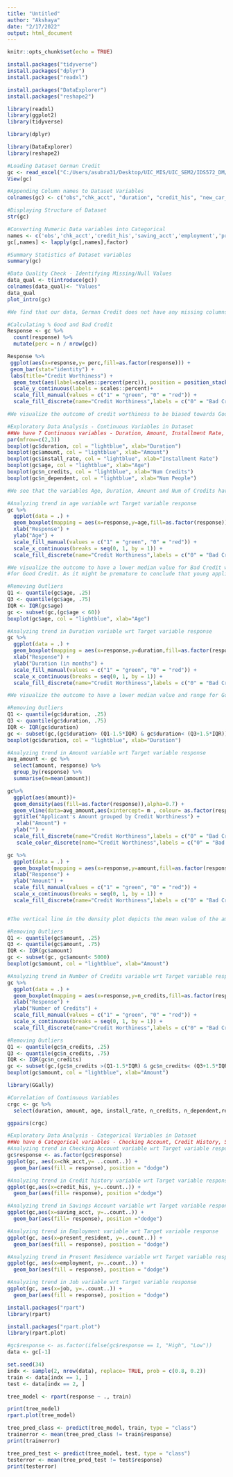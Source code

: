 ---
title: "Untitled"
author: "Akshaya"
date: "2/17/2022"
output: html_document
---

```{r setup, include=FALSE}
knitr::opts_chunk$set(echo = TRUE)
```

```{r}
install.packages("tidyverse")
install.packages("dplyr")
install.packages("readxl")
```

```{r}
install.packages("DataExplorer")
install.packages("reshape2")
```

```{r}

library(readxl)
library(ggplot2)
library(tidyverse)
```
```{r}
library(dplyr)
```

```{r}
library(DataExplorer)
library(reshape2)
```

```{r}
#Loading Dataset German Credit 
gc <- read_excel("C:/Users/asubra31/Desktop/UIC_MIS/UIC_SEM2/IDS572_DM/Assignment 2/German Credit.xls")
View(gc)
```

```{r}
#Appending Column names to Dataset Variables
colnames(gc) <- c("obs","chk_acct", "duration", "credit_his", "new_car_purpose", "used_car_purpose","furniture_purpose","radio/tv_purpose","education_purpose","retraining_purpose","amount","saving_acct","employment","install_rate","male_div","male_single","male_mar_wid","co_appl","guarantor","present_resident","real_estate","prop_unkn_none","age", "other_install", "rent","own_res", "n_credits", "job", "n_dependent", "telephone", "foreign", "response")
```

```{r}
#Displaying Structure of Dataset
str(gc)
```

```{r}
#Converting Numeric Data variables into Categorical
names <- c('obs','chk_acct','credit_his','saving_acct','employment','present_resident','job')
gc[,names] <- lapply(gc[,names],factor)
```


```{r}
#Summary Statistics of Dataset variables 
summary(gc)
```

```{r}
#Data Quality Check - Identifying Missing/Null Values
data_qual <- t(introduce(gc))
colnames(data_qual)<- "Values"
data_qual
plot_intro(gc)

#We find that our data, German Credit does not have any missing columns or observations. 
```

```{r}
#Calculating % Good and Bad Credit
Response <- gc %>% 
  count(response) %>% 
  mutate(perc = n / nrow(gc)) 

Response %>%
 ggplot(aes(x=response,y= perc,fill=as.factor(response))) +
 geom_bar(stat="identity") +
 labs(title="Credit Worthiness") +
  geom_text(aes(label=scales::percent(perc)), position = position_stack(vjust = 1.01))+
  scale_y_continuous(labels = scales::percent)+
  scale_fill_manual(values = c("1" = "green", "0" = "red")) +
  scale_fill_discrete(name="Credit Worthiness",labels = c("0" = "Bad Credit/0", "1" = "Good Credit/1"))

#We visualize the outcome of credit worthiness to be biased towards Good Credit. About 70% of applicants have a Good Credit and 30% out of the 1000 applicants have Bad Credit. Therefore, we can say that the classes are unbalanced. 
```

```{r}
#Exploratory Data Analysis - Continuous Variables in Dataset 
##We have 7 Continuous variables - Duration, Amount, Installment Rate, Present Resident, Age, Number of Credits and Number of Dependents
par(mfrow=c(2,3))
boxplot(gc$duration, col = "lightblue", xlab="Duration")
boxplot(gc$amount, col = "lightblue", xlab="Amount")
boxplot(gc$install_rate, col = "lightblue", xlab="Installment Rate")
boxplot(gc$age, col = "lightblue", xlab="Age")
boxplot(gc$n_credits, col = "lightblue", xlab="Num Credits")
boxplot(gc$n_dependent, col = "lightblue", xlab="Num People")

#We see that the variables Age, Duration, Amount and Num of Credits have outliers. Therefore, we will analyze these variables further with respect to the target variable response
```

```{r}
#Analyzing trend in age variable wrt Target variable response
gc %>%
  ggplot(data = .) + 
  geom_boxplot(mapping = aes(x=response,y=age,fill=as.factor(response)), outlier.color="red") +       ggtitle("Applicant's Age grouped by Credit Worthiness") +
  xlab("Response") + 
  ylab("Age") +
  scale_fill_manual(values = c("1" = "green", "0" = "red")) +
  scale_x_continuous(breaks = seq(0, 1, by = 1)) +
  scale_fill_discrete(name="Credit Worthiness",labels = c("0" = "Bad Credit/0", "1" = "Good Credit/1"))

#We visualize the outcome to have a lower median value for Bad Credit when compared to median value 
#for Good Credit. As it might be premature to conclude that young applicants tend to have bad credit, we can safely say that it tends to be riskier. 

```
```{r}
#Removing Outliers 
Q1 <- quantile(gc$age, .25)
Q3 <- quantile(gc$age, .75)
IQR <- IQR(gc$age)
gc <- subset(gc,(gc$age < 60))
boxplot(gc$age, col = "lightblue", xlab="Age")
```


```{r}
#Analyzing trend in Duration variable wrt Target variable response
gc %>%
  ggplot(data = .) + 
  geom_boxplot(mapping = aes(x=response,y=duration,fill=as.factor(response)), outlier.color="red") +       ggtitle("Applicant's Duration (in months) grouped by Credit Worthiness") +
  xlab("Response") + 
  ylab("Duration (in months") +
  scale_fill_manual(values = c("1" = "green", "0" = "red")) +
  scale_x_continuous(breaks = seq(0, 1, by = 1)) +
  scale_fill_discrete(name="Credit Worthiness",labels = c("0" = "Bad Credit/0", "1" = "Good Credit/1"))

#We visualize the outcome to have a lower median value and range for Good Credit when compared to median value for Bad Credit.
```
```{r}
#Removing Outliers
Q1 <- quantile(gc$duration, .25)
Q3 <- quantile(gc$duration, .75)
IQR <- IQR(gc$duration)
gc <- subset(gc,(gc$duration> (Q1-1.5*IQR) & gc$duration< (Q3+1.5*IQR)))
boxplot(gc$duration, col = "lightblue", xlab="Duration")
```


```{r}
#Analyzing trend in Amount variable wrt Target variable response
avg_amount <- gc %>%
  select(amount, response) %>%
  group_by(response) %>%
  summarise(m=mean(amount))

gc%>% 
  ggplot(aes(amount))+
  geom_density(aes(fill=as.factor(response)),alpha=0.7) + 
  geom_vline(data=avg_amount,aes(xintercept= m , colour= as.factor(response)), lty = 4 ,size=2)+
  ggtitle("Applicant's Amount grouped by Credit Worthiness") +
   xlab("Amount") + 
  ylab("") +
  scale_fill_discrete(name="Credit Worthiness",labels = c("0" = "Bad Credit/0", "1" = "Good Credit/1")) +
   scale_color_discrete(name="Credit Worthiness",labels = c("0" = "Bad Credit/0", "1" = "Good Credit/1"))

gc %>%
  ggplot(data = .) + 
  geom_boxplot(mapping = aes(x=response,y=amount,fill=as.factor(response)), outlier.color="red") +       ggtitle("Applicant's Amount grouped by Credit Worthiness") +
  xlab("Response") + 
  ylab("Amount") +
  scale_fill_manual(values = c("1" = "green", "0" = "red")) +
  scale_x_continuous(breaks = seq(0, 1, by = 1)) +
  scale_fill_discrete(name="Credit Worthiness",labels = c("0" = "Bad Credit/0", "1" = "Good Credit/1"))


#The vertical line in the density plot depicts the mean value of the amount wrt credit worthiness. We visualize the outcome to have a lower median value and range for Good Credit when compared to median value for Bad Credit. Moreover, a right skewed distribution can be identified in the data.

```
```{r}
#Removing Outliers
Q1 <- quantile(gc$amount, .25)
Q3 <- quantile(gc$amount, .75)
IQR <- IQR(gc$amount)
gc <- subset(gc, gc$amount< 5000)
boxplot(gc$amount, col = "lightblue", xlab="Amount")
```

```{r}
#Analyzing trend in Number of Credits variable wrt Target variable response
gc %>%
  ggplot(data = .) + 
  geom_boxplot(mapping = aes(x=response,y=n_credits,fill=as.factor(response)), outlier.color="red") +       ggtitle("Applicant's Amount grouped by Credit Worthiness") +
  xlab("Response") + 
  ylab("Number of Credits") +
  scale_fill_manual(values = c("1" = "green", "0" = "red")) +
  scale_x_continuous(breaks = seq(0, 1, by = 1)) +
  scale_fill_discrete(name="Credit Worthiness",labels = c("0" = "Bad Credit/0", "1" = "Good Credit/1"))

```
```{r}
#Removing Outliers
Q1 <- quantile(gc$n_credits, .25)
Q3 <- quantile(gc$n_credits, .75)
IQR <- IQR(gc$n_credits)
gc <- subset(gc,(gc$n_credits >(Q1-1.5*IQR) & gc$n_credits< (Q3+1.5*IQR)))
boxplot(gc$amount, col = "lightblue", xlab="Amount")
```

```{r}
library(GGally)
```

```{r}
#Correlation of Continuous Variables
crgc <- gc %>%
  select(duration, amount, age, install_rate, n_credits, n_dependent,response) 

ggpairs(crgc)

```


```{r}
#Exploratory Data Analysis - Categorical Variables in Dataset 
##We have 6 Categorical variables - Checking Account, Credit History, Saving Account, Employment, Present Residence and Job
#Analyzing trend in Checking Account variable wrt Target variable response
gc$response <- as.factor(gc$response)
ggplot(gc, aes(x=chk_acct,y= ..count..)) + 
  geom_bar(aes(fill = response), position = "dodge")

```

```{r}
#Analyzing trend in Credit history variable wrt Target variable response
ggplot(gc,aes(x=credit_his, y=..count..)) + 
  geom_bar(aes(fill= response), position ="dodge")

```

```{r}
#Analyzing trend in Savings Account variable wrt Target variable response
ggplot(gc,aes(x=saving_acct, y=..count..)) + 
  geom_bar(aes(fill= response), position ="dodge")

```

```{r}
#Analyzing trend in Employment variable wrt Target variable response
ggplot(gc, aes(x=present_resident, y=..count..)) + 
  geom_bar(aes(fill = response), position = "dodge")

```

```{r}
#Analyzing trend in Present Residence variable wrt Target variable response
ggplot(gc, aes(x=employment, y=..count..)) + 
  geom_bar(aes(fill = response), position = "dodge")
```

```{r}
#Analyzing trend in Job variable wrt Target variable response
ggplot(gc, aes(x=job, y=..count..)) + 
  geom_bar(aes(fill = response), position = "dodge")
```

```{r}
install.packages("rpart")
library(rpart)
```
```{r}
install.packages("rpart.plot")
library(rpart.plot)
```

```{r}
#gc$response <- as.factor(ifelse(gc$response == 1, "High", "Low"))
data <- gc[-1]

set.seed(34)
indx <- sample(2, nrow(data), replace= TRUE, prob = c(0.8, 0.2))
train <- data[indx == 1, ]
test <- data[indx == 2, ]

tree_model <- rpart(response ~ ., train)

print(tree_model)
rpart.plot(tree_model)

```
```{r}

tree_pred_class <- predict(tree_model, train, type = "class")
trainerror <- mean(tree_pred_class != train$response)
print(trainerror)

tree_pred_test <- predict(tree_model, test, type = "class")
testerror <- mean(tree_pred_test != test$response)
print(testerror)
```
```{r}

```



